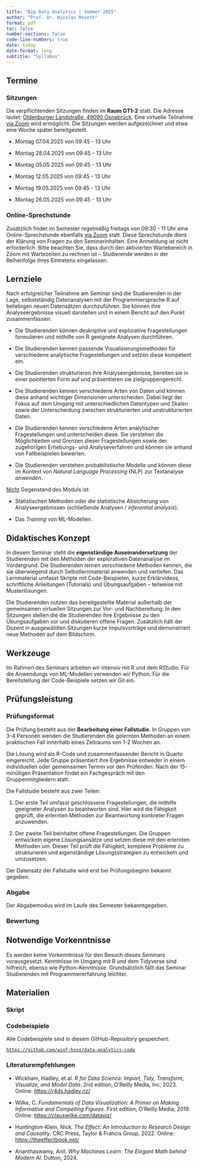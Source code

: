 ```yaml
---
title: "Big Data Analytics | Sommer 2025"
author: "Prof. Dr. Nicolas Meseth"
format: pdf
toc: false
number-sections: false
code-line-numbers: true
date: today
date-format: long
subtitle: "Syllabus"
---
```


## Termine

### Sitzungen

Die verpflichtenden Sitzungen finden im **Raum OT1-2** statt. Die Adresse lautet: [Oldenburger Landstraße, 49090 Osnabrück](https://maps.app.goo.gl/BjApksJjqR6KZDDAA). Eine virtuelle Teilnahme [via Zoom](https://hs-osnabrueck.zoom.us/my/nicolasmeseth) wird ermöglicht. Die Sitzungen werden aufgezeichnet und etwa eine Woche später bereitgestellt.

-   Montag 07.04.2025 von 09:45 - 13 Uhr

-   Montag 28.04.2025 von 09:45 - 13 Uhr

-   Montag 05.05.2025 von 09:45 - 13 Uhr

-   Montag 12.05.2025 von 09:45 - 13 Uhr

-   Montag 19.05.2025 von 09:45 - 13 Uhr

-   Montag 26.05.2025 von 09:45 - 13 Uhr


### Online-Sprechstunde

Zusätzlich findet im Semester regelmäßig freitags von 09:30 - 11 Uhr eine Online-Sprechstunde ebenfalls [via Zoom](https://hs-osnabrueck.zoom.us/my/nicolasmeseth) statt. Diese Sprechstunde dient der Klärung von Fragen zu den Seminarinhalten. Eine Anmeldung ist nicht erforderlich. Bitte beachten Sie, dass durch den aktivierten Wartebereich in Zoom mit Wartezeiten zu rechnen ist – Studierende werden in der Reihenfolge ihres Eintretens eingelassen.

## Lernziele

Nach erfolgreicher Teilnahme am Seminar sind die Studierenden in der Lage, selbstständig Datenanalysen mit der Programmiersprache R auf beliebigen neuen Datensätzen durchzuführen. Sie können ihre Analyseergebnisse visuell darstellen und in einem Bericht auf den Punkt zusammenfassen:

-   Die Studierenden können deskriptive und explorative Fragestellungen formulieren und mithilfe von R geeignete Analysen durchführen.

-   Die Studierenden kennen passende Visualisierungsmethoden für verschiedene analytische Fragestellungen und setzen diese kompetent ein.

-   Die Studierenden strukturieren ihre Analyseergebnisse, bereiten sie in einer pointierten Form auf und präsentieren sie zielgruppengerecht.

-   Die Studierenden kennen verschiedene Arten von Daten und können diese anhand wichtiger Dimensionen unterscheiden. Dabei liegt der Fokus auf dem Umgang mit unterschiedlichen Datentypen und Skalen sowie der Unterscheidung zwischen strukturierten und unstrukturierten Daten.

-   Die Studierenden kennen verschiedene Arten analytischer Fragestellungen und unterscheiden diese. Sie verstehen die Möglichkeiten und Grenzen dieser Fragestellungen sowie der zugehörigen Erhebungs- und Analyseverfahren und können sie anhand von Fallbeispielen bewerten.

-   Die Studierenden verstehen probabilistische Modelle und können diese im Kontext von *Natural Language Processing* (NLP) zur Textanalyse *anwenden*.


<u>Nicht</u> Gegenstand des Moduls ist:

-   Statistischen Methoden oder die statistische Absicherung von Analyseergebnissen (schließende Analysen / *inferential analysis*).

-   Das *Training* von ML-Modellen.


## Didaktisches Konzept

In diesem Seminar steht die **eigenständige Auseinandersetzung** der Studierenden mit den Methoden der explorativen Datenanalyse im Vordergrund. Die Studierenden lernen verschiedene Methoden kennen, die sie überwiegend durch Selbstlernmaterial anwenden und vertiefen. Das Lernmaterial umfasst Skripte mit Code-Beispielen, kurze Erklärvideos, schriftliche Anleitungen (Tutorials) und Übungsaufgaben – teilweise mit Musterlösungen. 

Die Studierenden nutzen das bereitgestellte Material außerhalb der gemeinsamen virtuellen Sitzungen zur Vor- und Nachbereitung. In den Sitzungen stellen die die Studierenden ihre Ergebnisse zu den Übungsaufgaben vor und diskutieren offene Fragen. Zusätzlich hält der Dozent in ausgewählten Sitzungen kurze Impulsvorträge und demonstriert neue Methoden auf dem Bildschirm.

## Werkzeuge

Im Rahmen des Seminars arbeiten wir intensiv mit R und dem RStudio. Für die Anwendungs von ML-Modellen verwenden wir Python. Für die Bereitstellung der Code-Beispiele setzen wir Git ein.

## Prüfungsleistung

### Prüfungsformat

Die Prüfung besteht aus der **Bearbeitung einer Fallstudie**. In Gruppen von 3-4 Personen wenden die Studierenden die gelernten Methoden an einem praktischen Fall innerhalb eines Zeitraums von 1-2 Wochen an.

Die Lösung wird als R-Code und zusammenfassender Bericht in Quarto eingereicht. Jede Gruppe präsentiert ihre Ergebnisse entweder in einem individuellen oder gemeinsamen Termin vor den Prüfenden. Nach der 15-minütigen Präsentation findet ein Fachgespräch mit den Gruppenmitgliedern statt.

Die Fallstudie besteht aus zwei Teilen:

1.  Der erste Teil umfasst geschlossene Fragestellungen, die mithilfe geeigneter Analysen zu beantworten sind. Hier wird die Fähigkeit geprüft, die erlernten Methoden zur Beantwortung konkreter Fragen anzuwenden.

2.  Der zweite Teil beinhaltet offene Fragestellungen. Die Gruppen entwickeln eigene Lösungsansätze und setzen diese mit den erlernten Methoden um. Dieser Teil prüft die Fähigkeit, komplexe Probleme zu strukturieren und eigenständige Lösungsstrategien zu entwickeln und umzusetzen.


Der Datensatz der Fallstudie wird erst bei Prüfungsbeginn bekannt gegeben.

### Abgabe

Der Abgabemodus wird im Laufe des Semester bekanntgegeben.

### Bewertung

## Notwendige Vorkenntnisse

Es werden keine Vorkenntnisse für den Besuch dieses Seminars vorausgesetzt. Kenntnisse im Umgang mit R und dem Tidyverse sind hilfreich, ebenso wie Python-Kenntnisse. Grundsätzlich fällt das Seminar Studierenden mit Programmiererfahrung leichter.

## Materialien

### Skript

### Codebeispiele

Alle Codebeispiele sind in diesem GitHub-Repository gespeichert: 

[`https://github.com/winf-hsos/data-analytics-code`](https://github.com/winf-hsos/data-analytics-code)

### Literaturempfehlungen

-   Wickham, Hadley, et al. *R for Data Science: Import, Tidy, Transform, Visualize, and Model Data*. 2nd edition, O’Reilly Media, Inc, 2023. Online: [https://r4ds.hadley.nz/](https://r4ds.hadley.nz/)

-   Wilke, C. *Fundamentals of Data Visualization: A Primer on Making Informative and Compelling Figures*. First edition, O’Reilly Media, 2019. Online: [https://clauswilke.com/dataviz/](https://clauswilke.com/dataviz/)

-   Huntington-Klein, Nick. *The Effect: An Introduction to Research Design and Causality*. CRC Press, Taylor & Francis Group, 2022. Online: [https://theeffectbook.net/](https://theeffectbook.net/)

-   Ananthaswamy, Anil. *Why Machines Learn: The Elegant Math behind Modern AI*. Dutton, 2024.








